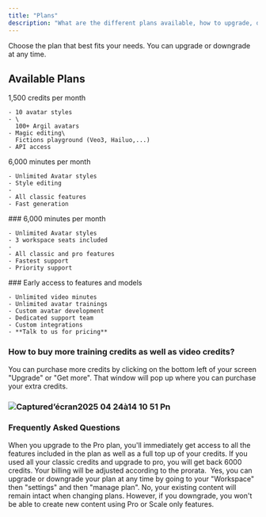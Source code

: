 ```yaml
---
title: "Plans"
description: "What are the different plans available, how to upgrade, downgrade and cancel a subscription."
---
```


<Note>
  Choose the plan that best fits your needs. You can upgrade or downgrade at any time.
</Note>

## Available Plans

<CardGroup cols={2}>
  <Card title="Classic Plan - $39/month" href="https://app.argil.ai">
    1,500 credits per month

    - 10 avatar styles
    - \
      100+ Argil avatars
    - Magic editing\
      Fictions playground (Veo3, Hailuo,...)
    - API access
  </Card>
  <Card title="Pro Plan - $149/month" href="https://app.argil.ai">
    6,000 minutes per month

    - Unlimited Avatar styles
    - Style editing
    - 
    - All classic features
    - Fast generation
  </Card>
  <Card title="Scale Plan - $499/month" horizontal={false} href="app.argil.ai">
    ### 6,000 minutes per month

    - Unlimited Avatar styles
    - 3 workspace seats included
    - 
    - All classic and pro features
    - Fastest support
    - Priority support
  </Card>
  <Card title="Entreprise plan - 1000$+/month" href="mailto:entreprise@argil.ai">
    ### Early access to features and models

    - Unlimited video minutes
    - Unlimited avatar trainings
    - Custom avatar development
    - Dedicated support team
    - Custom integrations
    - **Talk to us for pricing**
  </Card>
</CardGroup>

### How to buy more training credits as well as video credits?

You can purchase more credits by clicking on the bottom left of your screen "Upgrade" or "Get more". That window will pop up where you can purchase your extra credits.

### ![Captured’écran2025 04 24à14 10 51 Pn](/images/Captured’écran2025-04-24à14.10.51.png)

### Frequently Asked Questions

<AccordionGroup>
  <Accordion title="What happens when I upgrade my plan?" defaultOpen="false">
    When you upgrade to the Pro plan, you'll immediately get access to all the features included in the plan as well as a full top up of your credits. If you used all your classic credits and upgrade to pro, you will get back 6000 credits. Your billing will be adjusted according to the prorata. 
  </Accordion>
  <Accordion title="Can I switch plans at any time?" defaultOpen="false">
    Yes, you can upgrade or downgrade your plan at any time by going to your "Workspace" then "settings" and then "manage plan".
  </Accordion>
  <Accordion title="Will I lose my existing content when changing plans?" defaultOpen="false">
    No, your existing content will remain intact when changing plans. However, if you downgrade, you won't be able to create new content using Pro or Scale only features.
  </Accordion>
</AccordionGroup>